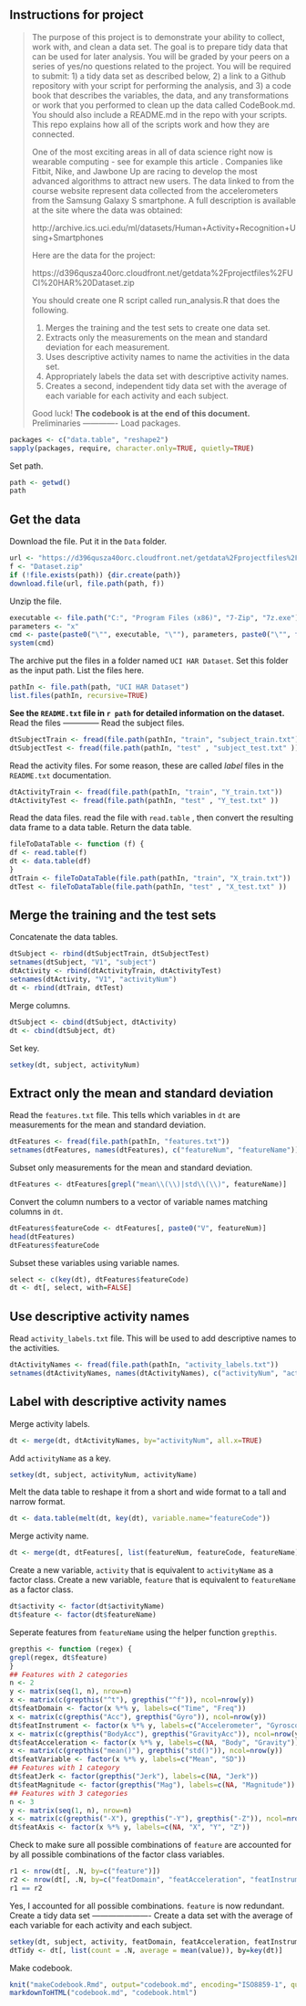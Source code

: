 Instructions for project
------------------------
> The purpose of this project is to demonstrate your ability to collect, work with, and clean a data set. The goal is to prepare tidy data that can be used for later analysis. You will be graded by your peers on a series of yes/no questions related to the project. You will be required to submit: 1) a tidy data set as described below, 2) a link to a Github repository with your script for performing the analysis, and 3) a code book that describes the variables, the data, and any transformations or work that you performed to clean up the data called CodeBook.md. You should also include a README.md in the repo with your scripts. This repo explains how all of the scripts work and how they are connected.
>
> One of the most exciting areas in all of data science right now is wearable computing - see for example this article . Companies like Fitbit, Nike, and Jawbone Up are racing to develop the most advanced algorithms to attract new users. The data linked to from the course website represent data collected from the accelerometers from the Samsung Galaxy S smartphone. A full description is available at the site where the data was obtained:
>
> http://archive.ics.uci.edu/ml/datasets/Human+Activity+Recognition+Using+Smartphones
>
> Here are the data for the project:
>
> https://d396qusza40orc.cloudfront.net/getdata%2Fprojectfiles%2FUCI%20HAR%20Dataset.zip
>
> You should create one R script called run_analysis.R that does the following.
>
> 1. Merges the training and the test sets to create one data set.
> 2. Extracts only the measurements on the mean and standard deviation for each measurement.
> 3. Uses descriptive activity names to name the activities in the data set.
> 4. Appropriately labels the data set with descriptive activity names.
> 5. Creates a second, independent tidy data set with the average of each variable for each activity and each subject.
>
> Good luck!
**The codebook is at the end of this document.**
Preliminaries
-------------
Load packages.
```r
packages <- c("data.table", "reshape2")
sapply(packages, require, character.only=TRUE, quietly=TRUE)
```
Set path.
```r
path <- getwd()
path
```
Get the data
------------
Download the file. Put it in the `Data` folder. 
```r
url <- "https://d396qusza40orc.cloudfront.net/getdata%2Fprojectfiles%2FUCI%20HAR%20Dataset.zip"
f <- "Dataset.zip"
if (!file.exists(path)) {dir.create(path)}
download.file(url, file.path(path, f))
```
Unzip the file. 
```r
executable <- file.path("C:", "Program Files (x86)", "7-Zip", "7z.exe")
parameters <- "x"
cmd <- paste(paste0("\"", executable, "\""), parameters, paste0("\"", file.path(path, f), "\""))
system(cmd)
```
The archive put the files in a folder named `UCI HAR Dataset`. Set this folder as the input path. List the files here.
```r
pathIn <- file.path(path, "UCI HAR Dataset")
list.files(pathIn, recursive=TRUE)
```
**See the `README.txt` file in `r path` for detailed information on the dataset.**
Read the files
--------------
Read the subject files.
```r
dtSubjectTrain <- fread(file.path(pathIn, "train", "subject_train.txt"))
dtSubjectTest <- fread(file.path(pathIn, "test" , "subject_test.txt" ))
```
Read the activity files. For some reason, these are called *label* files in the `README.txt` documentation.
```r
dtActivityTrain <- fread(file.path(pathIn, "train", "Y_train.txt"))
dtActivityTest <- fread(file.path(pathIn, "test" , "Y_test.txt" ))
```
Read the data files.  read the file with `read.table` , then convert the resulting data frame to a data table. Return the data table.
```r
fileToDataTable <- function (f) {
df <- read.table(f)
dt <- data.table(df)
}
dtTrain <- fileToDataTable(file.path(pathIn, "train", "X_train.txt"))
dtTest <- fileToDataTable(file.path(pathIn, "test" , "X_test.txt" ))
```
Merge the training and the test sets
------------------------------------
Concatenate the data tables.
```r
dtSubject <- rbind(dtSubjectTrain, dtSubjectTest)
setnames(dtSubject, "V1", "subject")
dtActivity <- rbind(dtActivityTrain, dtActivityTest)
setnames(dtActivity, "V1", "activityNum")
dt <- rbind(dtTrain, dtTest)
```
Merge columns.
```r
dtSubject <- cbind(dtSubject, dtActivity)
dt <- cbind(dtSubject, dt)
```
Set key.
```r
setkey(dt, subject, activityNum)
```
Extract only the mean and standard deviation
--------------------------------------------
Read the `features.txt` file. This tells which variables in `dt` are measurements for the mean and standard deviation.
```r
dtFeatures <- fread(file.path(pathIn, "features.txt"))
setnames(dtFeatures, names(dtFeatures), c("featureNum", "featureName"))
```
Subset only measurements for the mean and standard deviation.
```r
dtFeatures <- dtFeatures[grepl("mean\\(\\)|std\\(\\)", featureName)]
```
Convert the column numbers to a vector of variable names matching columns in `dt`.
```r
dtFeatures$featureCode <- dtFeatures[, paste0("V", featureNum)]
head(dtFeatures)
dtFeatures$featureCode
```
Subset these variables using variable names.
```r
select <- c(key(dt), dtFeatures$featureCode)
dt <- dt[, select, with=FALSE]
```
Use descriptive activity names
------------------------------
Read `activity_labels.txt` file. This will be used to add descriptive names to the activities.
```r
dtActivityNames <- fread(file.path(pathIn, "activity_labels.txt"))
setnames(dtActivityNames, names(dtActivityNames), c("activityNum", "activityName"))
```
Label with descriptive activity names
-----------------------------------------------------------------
Merge activity labels.
```r
dt <- merge(dt, dtActivityNames, by="activityNum", all.x=TRUE)
```
Add `activityName` as a key.
```r
setkey(dt, subject, activityNum, activityName)
```
Melt the data table to reshape it from a short and wide format to a tall and narrow format.
```r
dt <- data.table(melt(dt, key(dt), variable.name="featureCode"))
```
Merge activity name.
```r
dt <- merge(dt, dtFeatures[, list(featureNum, featureCode, featureName)], by="featureCode", all.x=TRUE)
```
Create a new variable, `activity` that is equivalent to `activityName` as a factor class.
Create a new variable, `feature` that is equivalent to `featureName` as a factor class.
```r
dt$activity <- factor(dt$activityName)
dt$feature <- factor(dt$featureName)
```
Seperate features from `featureName` using the helper function `grepthis`.
```r
grepthis <- function (regex) {
grepl(regex, dt$feature)
}
## Features with 2 categories
n <- 2
y <- matrix(seq(1, n), nrow=n)
x <- matrix(c(grepthis("^t"), grepthis("^f")), ncol=nrow(y))
dt$featDomain <- factor(x %*% y, labels=c("Time", "Freq"))
x <- matrix(c(grepthis("Acc"), grepthis("Gyro")), ncol=nrow(y))
dt$featInstrument <- factor(x %*% y, labels=c("Accelerometer", "Gyroscope"))
x <- matrix(c(grepthis("BodyAcc"), grepthis("GravityAcc")), ncol=nrow(y))
dt$featAcceleration <- factor(x %*% y, labels=c(NA, "Body", "Gravity"))
x <- matrix(c(grepthis("mean()"), grepthis("std()")), ncol=nrow(y))
dt$featVariable <- factor(x %*% y, labels=c("Mean", "SD"))
## Features with 1 category
dt$featJerk <- factor(grepthis("Jerk"), labels=c(NA, "Jerk"))
dt$featMagnitude <- factor(grepthis("Mag"), labels=c(NA, "Magnitude"))
## Features with 3 categories
n <- 3
y <- matrix(seq(1, n), nrow=n)
x <- matrix(c(grepthis("-X"), grepthis("-Y"), grepthis("-Z")), ncol=nrow(y))
dt$featAxis <- factor(x %*% y, labels=c(NA, "X", "Y", "Z"))
```
Check to make sure all possible combinations of `feature` are accounted for by all possible combinations of the factor class variables.
```r
r1 <- nrow(dt[, .N, by=c("feature")])
r2 <- nrow(dt[, .N, by=c("featDomain", "featAcceleration", "featInstrument", "featJerk", "featMagnitude", "featVariable", "featAxis")])
r1 == r2
```
Yes, I accounted for all possible combinations. `feature` is now redundant.
Create a tidy data set
----------------------
Create a data set with the average of each variable for each activity and each subject.
```r
setkey(dt, subject, activity, featDomain, featAcceleration, featInstrument, featJerk, featMagnitude, featVariable, featAxis)
dtTidy <- dt[, list(count = .N, average = mean(value)), by=key(dt)]
```
Make codebook.
```r
knit("makeCodebook.Rmd", output="codebook.md", encoding="ISO8859-1", quiet=TRUE)
markdownToHTML("codebook.md", "codebook.html")
```